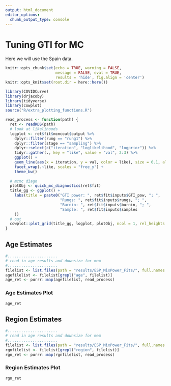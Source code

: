 ```yaml
---
output: html_document
editor_options: 
  chunk_output_type: console
---
```


# Tuning GTI for MC
Here we will use the Spain data. 
```r
knitr::opts_chunk$set(echo = TRUE, warning = FALSE, 
                      message = FALSE, eval = TRUE, 
                      results = 'hide', fig.align = 'center')
knitr::opts_knit$set(root.dir = here::here())
```
```r
library(COVIDCurve)
library(drjacoby)
library(tidyverse)
library(cowplot)
source("R/extra_plotting_functions.R")
```

```r

read_process <- function(path) {
  ret <- readRDS(path)
  # look at likelihoods
  logplot <- ret$fit$mcmcout$output %>%
    dplyr::filter(rung == "rung1") %>%
    dplyr::filter(stage == "sampling") %>%
    dplyr::select(c("iteration", "loglikelihood", "logprior")) %>%
    tidyr::gather(., key = "like", value = "val", 2:3) %>%
    ggplot() +
    geom_line(aes(x = iteration, y = val, color = like), size = 0.1, alpha = 0.8) +
    facet_wrap(.~like, scales = "free_y") +
    theme_bw()
  
  # mcmc diagn
  plotObj <- quick_mc_diagnostics(ret$fit)
  title_gg <- ggplot() + 
    labs(title = paste0("GTI power: ", ret$fit$inputs$GTI_pow, "; ", 
                        "Rungs: ", ret$fit$inputs$rungs, "; ", 
                        "Burnin: ", ret$fit$inputs$burnin, "; ", 
                        "Sample: ", ret$fit$inputs$samples
    ))
  # out
  cowplot::plot_grid(title_gg, logplot, plotObj, ncol = 1, rel_heights = c(0.15, 0.25, 1))
}

```


## Age Estimates 
```r
#...................... 
# read in age results and downsize for mem
#......................
filelist <- list.files(path = "results/ESP_MixPower_Fits/", full.names = T)
agefilelist <- filelist[grepl("age", filelist)]
age_ret <- purrr::map(agefilelist, read_process)

```

### Age Estimates Plot
```r
age_ret
```


## Region Estimates 
```r
#...................... 
# read in age results and downsize for mem
#......................
filelist <- list.files(path = "results/ESP_MixPower_Fits/", full.names = T)
rgnfilelist <- filelist[grepl("region", filelist)]
rgn_ret <- purrr::map(rgnfilelist, read_process)


```

### Region Estimates Plot
```r
rgn_ret
```



